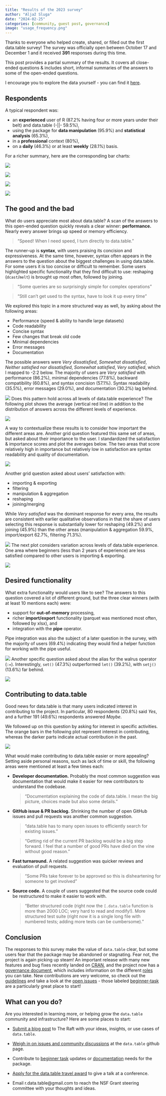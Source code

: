```yaml
---
title: "Results of the 2023 survey"
author: "Aljaž Sluga"
date: "2024-02-25"
categories: [community, guest post, governance]
image: "usage_frequency.png"
---
```


Thanks to everyone who helped create, shared, or filled out the first data.table survey! The survey was officially open between October 17 and December 1 and it received **391** responses during this time.

This post provides a partial summary of the results. It covers all close-ended questions & includes short, informal summaries of the answers to some of the open-ended questions.

I encourage you to explore the data yourself - you can find it [here](https://github.com/sluga/r-datatable-survey-2023/).

## Respondents

A typical respondent was:

-   an **experienced** user of R (87.2% having four or more years under their belt) and data.table (-\|\|- 59.5%),
-   using the package for **data manipulation** (95.9%) and **statistical analysis** (65.3%),
-   in a **professional** context (80%),
-   on a **daily** (46.3%) or at least **weekly** (28.1%) basis.

For a richer summary, here are the corresponding bar charts:

![](experience.png)

![](usage_frequency.png)

![](usage_context.png)

![](usage_area.png)

## The good and the bad

What do users appreciate most about data.table? A scan of the answers to this open-ended question quickly reveals a clear winner: **performance.** Nearly every answer brings up speed or memory efficiency.

> "Speed! When I need speed, I turn directly to data.table."

The runner-up is **syntax**, with users praising its concision and expressiveness. At the same time, however, syntax often appears in the answers to the question about the biggest challenges in using data.table. For some users it is too concise or difficult to remember. Some users highlighted specific functionality that they find difficult to use: reshaping (`dcast`/`melt`) is brought up most often, followed by joining.

> "Some queries are so surprisingly simple for complex operations"

> "Still can't get used to the syntax, have to look it up every time"

We explored this topic in a more structured way as well, by asking about the following areas:

-   Performance (speed & ability to handle large datasets)
-   Code readability
-   Concise syntax
-   Few changes that break old code
-   Minimal dependencies
-   Error messages
-   Documentation

The possible answers were *Very dissatisfied*, *Somewhat dissatisfied*, *Neither satisfied nor dissatisfied*, *Somewhat satisfied*, *Very satisfied*, which I mapped to -2:2 below. The majority of users are *Very satisfied* with performance (86.2%), minimal dependencies (77.8%), backward compatibility (60.8%), and syntax concision (57.1%). Syntax readability (35.5%), error messages (29.0%), and documentation (30.2%) lag behind.

![](satisfaction_area.png) Does this pattern hold across all levels of data.table experience? The following plot shows the average (vertical red line) in addition to the distribution of answers across the different levels of experience.

![](satisfaction_area_experience.png)

A way to contextualize these results is to consider how important the different areas are. Another grid question featured this same set of areas, but asked about their importance to the user. I standardized the satisfaction & importance scores and plot the averages below. The two areas that score relatively high in importance but relatively low in satisfaction are syntax readability and quality of documentation.

![](importance_vs_satisfaction_area.png)

Another grid question asked about users' satisfaction with:

-   importing & exporting
-   filtering
-   manipulation & aggregation
-   reshaping
-   joining/merging

While *Very satisfied* was the dominant response for every area, the results are consistent with earlier qualitative observations in that the share of users selecting this response is substantially lower for reshaping (49.2%) and joining (45.9%) than the other areas (manipulation & aggregation 59.9%, import/export 62.7%, filtering 71.3%).

![](satisfaction_functionality.png) The next plot considers variation across levels of data.table experience. One area where beginners (less than 2 years of experience) are less satisfied compared to other users is importing & exporting.

![](satisfaction_functionality_experience.png)

## Desired functionality

What extra functionality would users like to see? The answers to this question covered a lot of different ground, but the three clear winners (with at least 10 mentions each) were:

-   support for **out-of-memory** processing,
-   richer **import/export** functionality (parquet was mentioned most often, followed by xlsx), and
-   integration with the **pipe** operator.

Pipe integration was also the subject of a later question in the survey, with the majority of users (69.4%) indicating they would find a helper function for working with the pipe useful.

![](pipe_helper.png) Another specific question asked about the alias for the walrus operator (`:=`). Interestingly, `set()` (47.3%) outperformed `let()` (39.2%), with `setj()` (13.6%) far behind.

![](walrus_alias.png)

## Contributing to data.table

Good news for data.table is that many users indicated interest in contributing to the project. In particular, 80 respondents (20.8%) said *Yes*, and a further 191 (49.6%) respondents answered *Maybe*.

We followed up on this question by asking for interest in specific activities. The orange bars in the following plot represent interest in contributing, whereas the darker parts indicate actual contribution in the past.

![](contribution_area.png)

What would make contributing to data.table easier or more appealing? Setting aside personal reasons, such as lack of time or skill, the following areas were mentioned at least a few times each:

-   **Developer documentation.** Probably the most common suggestion was documentation that would make it easier for new contributors to understand the codebase.

    > "Documentation explaining the code of data.table. I mean the big picture, choices made but also some details."

-   **GitHub issue & PR backlog.** Shrinking the number of open GitHub issues and pull requests was another common suggestion.

    > "data.table has to many open issues to efficiently search for existing issues."

    > "Getting rid of the current PR backlog would be a big step forward. I feel that a number of good PRs have died on the vine without good reason."

-   **Fast turnaround.** A related suggestion was quicker reviews and evaluation of pull requests.

    > "Some PRs take forever to be approved so this is disheartening for someone to get involved"

-   **Source code.** A couple of users suggested that the source code could be restructured to make it easier to work with.

    > "Better structured code (right now the `[.data.table` function is more than 2000 LOC; very hard to read and modify!). More structured test suite (right now it is a single long file with numbered tests; adding more tests can be cumbersome)."

## Conclusion

The responses to this survey make the value of `data.table` clear, but some users fear that the package may be abandoned or stagnating. Fear not, the project is again picking up steam! An important release with many new features and bug fixes recently landed on [CRAN](https://cran.r-project.org/web/packages/data.table/news/news.html), and the project now has a [governance document](https://github.com/Rdatatable/data.table/blob/master/GOVERNANCE.md), which includes information on the different [roles](https://github.com/Rdatatable/data.table/blob/master/GOVERNANCE.md#roles) you can take. New contributions are very welcome, so check out the [guidelines](https://github.com/Rdatatable/data.table/blob/master/.github/CONTRIBUTING.md) and take a look at the [open issues](https://github.com/Rdatatable/data.table/issues) - those labeled [beginner-task](https://github.com/Rdatatable/data.table/labels/beginner-task) are a particularly great place to start!

## What can you do?

Are you interested in learning more, or helping grow the `data.table` community and infrastructure? Here are some places to start:

-   [Submit a blog post](https://github.com/rdatatable-community/The-Raft) to The Raft with your ideas, insights, or use cases of `data.table`.

-   [Weigh in on issues and community discussions](https://github.com/Rdatatable/data.table/issues) at the `data.table` github page.

-   Contribute to [beginner task](https://github.com/Rdatatable/data.table/issues?q=is%3Aissue+is%3Aopen+beginner-task+label%3Abeginner-task) updates or [documentation](https://github.com/Rdatatable/data.table/issues?q=is%3Aissue+is%3Aopen+label%3Adocumentation+) needs for the package.

-   [Apply for the data.table travel award](https://rdatatable-community.github.io/The-Raft/posts/2023-11-01-travel_grant_announcement-community_team/) to give a talk at a conference.

-   Email r.data.table\@gmail.com to reach the NSF Grant steering committee with your thoughts and ideas.
